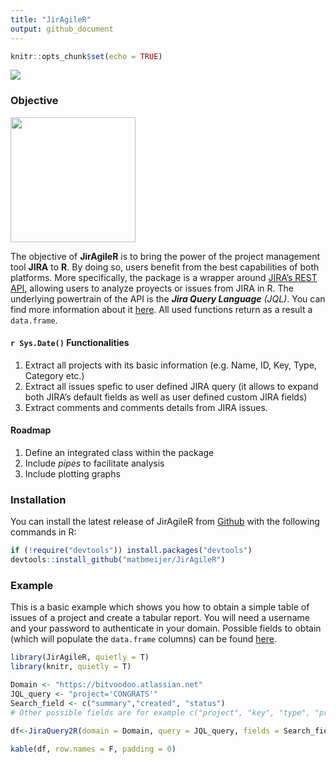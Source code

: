 ```yaml
---
title: "JirAgileR"
output: github_document
---
```


```r
knitr::opts_chunk$set(echo = TRUE)
```


<img src="https://travis-ci.org/matbmeijer/JirAgileR.svg?branch=master"/>

### Objective

<img src="https://www.atlassian.com/dam/jcr:e33efd9e-e0b8-4d61-a24d-68a48ef99ed5/Jira%20Software@2x-blue.png" position="right" width="200"/>

The objective of **JirAgileR** is to bring the power of the project management tool **JIRA** to **R**. By doing so, users benefit from the best capabilities of both platforms. More specifically, the package is a wrapper around [JIRA's REST API](https://developer.atlassian.com/server/jira/platform/rest-apis/), allowing users to analyze proyects or issues from JIRA in R. The underlying powertrain of the API is the *__Jira Query Language__ (JQL)*. You can find more information about it [here](https://confluence.atlassian.com/jiracore/blog/2015/07/search-jira-like-a-boss-with-jql). All used functions return as a result a `data.frame`.


#### `r Sys.Date()` Functionalities

1. Extract all projects with its basic information (e.g. Name, ID, Key, Type, Category etc.)
2. Extract all issues spefic to user defined JIRA query (it allows to expand both JIRA's default fields as well as user defined custom JIRA fields)
3. Extract comments and comments details from JIRA issues.

#### Roadmap

1. Define an integrated class within the package
2. Include *pipes* to facilitate analysis
3. Include plotting graphs

### Installation

You can install the latest release of JirAgileR from [Github](https://github.com/matbmeijer/JirAgileR) with the following commands in R:

``` r
if (!require("devtools")) install.packages("devtools")
devtools::install_github("matbmeijer/JirAgileR")
```

### Example

This is a basic example which shows you how to obtain a simple table of issues of a project and create a tabular report. You will need a username and your password to authenticate in your domain. Possible fields to obtain (which will populate the `data.frame` columns) can be found [here](https://confluence.atlassian.com/adminjiraserver071/issue-fields-and-statuses-802592413.html).

``` r
library(JirAgileR, quietly = T)
library(knitr, quietly = T)

Domain <- "https://bitvoodoo.atlassian.net"
JQL_query <- "project='CONGRATS'"
Search_field <- c("summary","created", "status")
# Other possible fields are for example c("project", "key", "type", "priority", "resolution", "labels", "description", "links")

df<-JiraQuery2R(domain = Domain, query = JQL_query, fields = Search_field)

kable(df, row.names = F, padding = 0)

```
